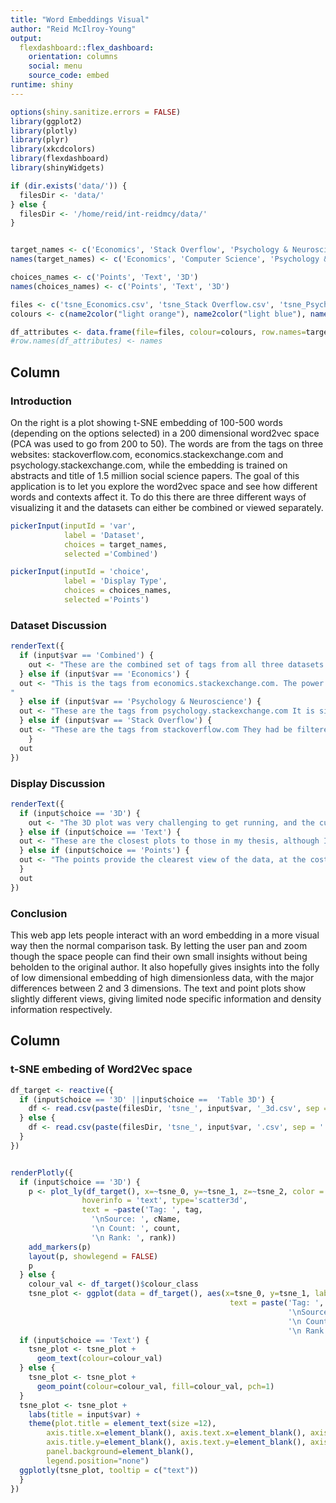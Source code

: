 ```yaml
---
title: "Word Embeddings Visual"
author: "Reid McIlroy-Young"
output: 
  flexdashboard::flex_dashboard:
    orientation: columns
    social: menu
    source_code: embed
runtime: shiny
---
```

<style>                     
.navbar {
  background-color:maroon;
  border-color:black;
}
.navbar-brand {
color:white!important;
}
</style>   
```r
options(shiny.sanitize.errors = FALSE)
library(ggplot2)
library(plotly)
library(plyr)
library(xkcdcolors)
library(flexdashboard)
library(shinyWidgets)

if (dir.exists('data/')) {
  filesDir <- 'data/'
} else {
  filesDir <- '/home/reid/int-reidmcy/data/'
}


target_names <- c('Economics', 'Stack Overflow', 'Psychology & Neuroscience', 'Combined')
names(target_names) <- c('Economics', 'Computer Science', 'Psychology & Neuroscience', 'Combined')

choices_names <- c('Points', 'Text', '3D')
names(choices_names) <- c('Points', 'Text', '3D')

files <- c('tsne_Economics.csv', 'tsne_Stack Overflow.csv', 'tsne_Psychology & Neuroscience.csv', 'tsne_combined.csv')
colours <- c(name2color("light orange"), name2color("light blue"), name2color("light green"), name2color("black"))

df_attributes <- data.frame(file=files, colour=colours, row.names=target_names)
#row.names(df_attributes) <- names

```

Column {.sidebar}
-----------------------------------------------------------------------

### Introduction

On the right is a plot showing t-SNE embedding of 100-500 words (depending on the options selected) in a 200 dimensional word2vec space (PCA was used to go from 200 to 50). The words are from the tags on three websites: stackoverflow.com, economics.stackexchange.com and psychology.stackexchange.com, while the embedding is trained on abstracts and title of 1.5 million social science papers. The goal of this application is to let you explore the word2vec space and see how different words and contexts affect it. To do this there are three different ways of visualizing it and the datasets can either be combined or viewed separately.


```r
pickerInput(inputId = 'var',
            label = 'Dataset',
            choices = target_names,
            selected ='Combined')

pickerInput(inputId = 'choice',
            label = 'Display Type',
            choices = choices_names,
            selected ='Points')

```

### Dataset Discussion

```r

renderText({
  if (input$var == 'Combined') {
    out <- "These are the combined set of tags from all three datasets with one t-SNE embedding. You can see in the 2D plots how how separable they are. In the 3D it is much less obvious, mostly due to the limitations of 3D. It seems that computer science words are more isolated than the other two, but not by a large margin. Despite the dataset tripling in size there still are some outliers, interestingly they are not the same as the outliers with one dataset. There are a couple of words that are shared between the vocabularies so they are displayed twice."
  } else if (input$var == 'Economics') {
  out <- "This is the tags from economics.stackexchange.com. The power of the t-SNE embedding is evident as there are clusters, e.g. one seem to focus on probability/risk (just right of the center) while another on optimization/programming (lower left side), but there is also a central ball around money/trade showing the homogeneity of the word usage. In 3D there are a few interesting outliers, namely 'bitcoin' (near the camera) and 'political-economy' (up high).
"
  } else if (input$var == 'Psychology & Neuroscience') {
  out <- "These are the tags from psychology.stackexchange.com It is similar to economics with a central blob, although there does seem to be bias towards computational words, likely due to the community being small and on a very technical site. The collection of chemicals in the upper right shows that they are being treated differently than the other words, which meets expectations. In 3D a few outliers can be found 'Jung' is the most interesting ads it shows a major problem in word embedding, homonyms, Jung is the name of many people and they get referenced in many places, not just where Carl might be."
  } else if (input$var == 'Stack Overflow') {
  out <- "These are the tags from stackoverflow.com They had be filtered as the pool was much larger than the others. There is an interesting bimodal effect in the 2D plots, most visible in the points plot. It is somewhat unclear what causes the two clusters, although one seems to be more front end and the other back end. In 3D there is one main extreme, 'tabs' which is likely do to many people talking about tagging/tags in many contexts outside of computer science."
    }
  out
})
```


### Display Discussion

```r

renderText({
  if (input$choice == '3D') {
    out <- "The 3D plot was very challenging to get running, and the customization options were either lacking or broken, thus the axis are still ugly and the legend festers in the corner. The plot is very useful though as by adding another dimension the embedding changes significantly, the spherical nature of the results is still very evident, but outliers start appearing which is quite interesting and visually intriguing. I tried getting a 3D version of the text running but every piece of text would have had to been placed individually in a big for loop and it was too slow and unreliable "
  } else if (input$choice == 'Text') {
  out <- "These are the closest plots to those in my thesis, although I was not able to get alpha scaling to work. The words do tend to overlap, but zooming in will solve that and besides very aggressive alpha or size scaling it's hard to fix. The words are scaled by the rank on stackexchange with the processing all being done by a Python script before R is even launched. The colours are also handled this way to give consistency across the different visuals."
  } else if (input$choice == 'Points') {
  out <- "The points provide the clearest view of the data, at the cost of showing little else, you don't get the ease of cluster interpretation that text gives you or the outliers that 3D does, but the hover text helps (it was annoying to setup). "
  }
  out
})
```


### Conclusion

This web app lets people interact with an word embedding in a more visual way then the normal comparison task. By letting the user pan and zoom though the space people can find their own small insights without being beholden to the original author. It also hopefully gives insights into the folly of low dimensional embedding of high dimensionless data, with the major differences between 2 and 3 dimensions. The text and point plots show slightly different views, giving limited node specific information and density information respectively.

Column 
-----------------------------------------------------------------------

### t-SNE embeding of Word2Vec space
```r

df_target <- reactive({
  if (input$choice == '3D' ||input$choice ==  'Table 3D') {
    df <- read.csv(paste(filesDir, 'tsne_', input$var, '_3d.csv', sep = ''))
  } else {
    df <- read.csv(paste(filesDir, 'tsne_', input$var, '.csv', sep = ''))
  }
})


renderPlotly({
  if (input$choice == '3D') {
    p <- plot_ly(df_target(), x=~tsne_0, y=~tsne_1, z=~tsne_2, color = ~colour_class, size = ~size_objs * 5,
                hoverinfo = 'text', type='scatter3d',
                text = ~paste('Tag: ', tag,
                  '\nSource: ', cName,
                  '\n Count: ', count,
                  '\n Rank: ', rank))
    add_markers(p)
    layout(p, showlegend = FALSE)
    p
  } else {
    colour_val <- df_target()$colour_class
    tsne_plot <- ggplot(data = df_target(), aes(x=tsne_0, y=tsne_1, label=tag, size = size_objs, fill=cName, 
                                                 text = paste('Tag: ', tag,
                                                              '\nSource: ', cName,
                                                              '\n Count: ', count,
                                                              '\n Rank: ', rank)))
  if (input$choice == 'Text') {
    tsne_plot <- tsne_plot + 
      geom_text(colour=colour_val)
  } else {
    tsne_plot <- tsne_plot +
      geom_point(colour=colour_val, fill=colour_val, pch=1)
  }
  tsne_plot <- tsne_plot +
    labs(title = input$var) +
    theme(plot.title = element_text(size =12),
        axis.title.x=element_blank(), axis.text.x=element_blank(), axis.ticks.x=element_blank(),
        axis.title.y=element_blank(), axis.text.y=element_blank(), axis.ticks.y=element_blank(),
        panel.background=element_blank(),
        legend.position="none")
  ggplotly(tsne_plot, tooltip = c("text"))
  } 
})

```
